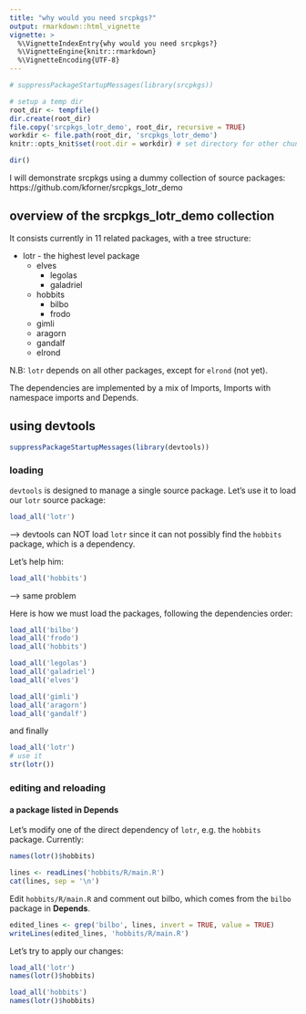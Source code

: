 ```yaml
---
title: "why would you need srcpkgs?"
output: rmarkdown::html_vignette
vignette: >
  %\VignetteIndexEntry{why would you need srcpkgs?}
  %\VignetteEngine{knitr::rmarkdown}
  %\VignetteEncoding{UTF-8}
---
```


```r
# suppressPackageStartupMessages(library(srcpkgs))

# setup a temp dir
root_dir <- tempfile()
dir.create(root_dir)
file.copy('srcpkgs_lotr_demo', root_dir, recursive = TRUE)
workdir <- file.path(root_dir, 'srcpkgs_lotr_demo')
knitr::opts_knit$set(root.dir = workdir) # set directory for other chunks
```

```r
dir()
```

I will demonstrate srcpkgs using a dummy collection of source packages: https://github.com/kforner/srcpkgs_lotr_demo

## overview of the srcpkgs_lotr_demo collection

It consists currently in 11 related packages, with a tree structure:

  - lotr - the highest level package
    * elves
      * legolas
      * galadriel
    * hobbits
      * bilbo
      * frodo
    * gimli
    * aragorn
    * gandalf
    * elrond

N.B: `lotr` depends on all other packages, except for `elrond` (not yet).

The dependencies are implemented by a mix of Imports, Imports with namespace imports and Depends.

## using devtools


```r
suppressPackageStartupMessages(library(devtools))
```

### loading

`devtools` is designed to manage a single source package. Let's use it to load our `lotr` source package:

```r
load_all('lotr')
```

--> devtools can NOT load `lotr` since it can not possibly find the `hobbits` package, which is a dependency.

Let's help him:
```r
load_all('hobbits')
```

--> same problem

Here is how we must load the packages, following the dependencies order:
```r
load_all('bilbo')
load_all('frodo')
load_all('hobbits')

load_all('legolas')
load_all('galadriel')
load_all('elves')

load_all('gimli')
load_all('aragorn')
load_all('gandalf')
```


and finally
```r
load_all('lotr')
# use it
str(lotr())
```

### editing and reloading

#### a package listed in Depends

Let's modify one of the direct dependency of `lotr`, e.g. the `hobbits` package. 
Currently:

```r
names(lotr()$hobbits)
```


```r
lines <- readLines('hobbits/R/main.R')
cat(lines, sep = '\n')
```

Edit `hobbits/R/main.R` and comment out bilbo, which comes from the `bilbo` package in **Depends**.

```r
edited_lines <- grep('bilbo', lines, invert = TRUE, value = TRUE)
writeLines(edited_lines, 'hobbits/R/main.R')
```

Let's try to apply our changes:

```r
load_all('lotr')
names(lotr()$hobbits)

load_all('hobbits')
names(lotr()$hobbits)
```